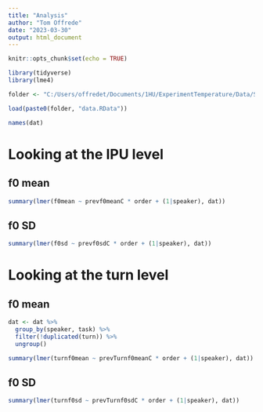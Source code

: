 ```yaml
---
title: "Analysis"
author: "Tom Offrede"
date: "2023-03-30"
output: html_document
---
```


```r
knitr::opts_chunk$set(echo = TRUE)
```

```r
library(tidyverse)
library(lme4)

folder <- "C:/Users/offredet/Documents/1HU/ExperimentTemperature/Data/SpeechData/"

load(paste0(folder, "data.RData"))

names(dat)
```


# Looking at the IPU level

## f0 mean

```r
summary(lmer(f0mean ~ prevf0meanC * order + (1|speaker), dat))
```

## f0 SD

```r
summary(lmer(f0sd ~ prevf0sdC * order + (1|speaker), dat))
```


# Looking at the turn level

## f0 mean

```r
dat <- dat %>% 
  group_by(speaker, task) %>% 
  filter(!duplicated(turn)) %>% 
  ungroup()

summary(lmer(turnf0mean ~ prevTurnf0meanC * order + (1|speaker), dat))
```

## f0 SD

```r
summary(lmer(turnf0sd ~ prevTurnf0sdC * order + (1|speaker), dat))
```





